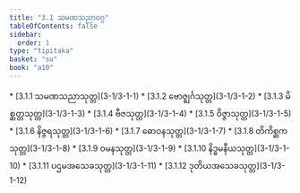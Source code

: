 ```yaml
---
title: "3.1 သမဏသညာဝဂ္ဂ"
tableOfContents: false
sidebar:
  order: 1
type: "tipitaka"
basket: "su"
book: "a10"
---
```



<DynamicBreadcrumb />



<TableOfContents book="a10" section="3.1">
* [3.1.1 သမဏသညာသုတ္တ](3-1/3-1-1)
* [3.1.2 ဗောဇ္ဈင်္ဂသုတ္တ](3-1/3-1-2)
* [3.1.3 မိစ္ဆတ္တသုတ္တ](3-1/3-1-3)
* [3.1.4 ဗီဇသုတ္တ](3-1/3-1-4)
* [3.1.5 ဝိဇ္ဇာသုတ္တ](3-1/3-1-5)
* [3.1.6 နိဇ္ဇရသုတ္တ](3-1/3-1-6)
* [3.1.7 ဓောဝနသုတ္တ](3-1/3-1-7)
* [3.1.8 တိကိစ္ဆကသုတ္တ](3-1/3-1-8)
* [3.1.9 ဝမနသုတ္တ](3-1/3-1-9)
* [3.1.10 နိဒ္ဓမနီယသုတ္တ](3-1/3-1-10)
* [3.1.11 ပဌမအသေခသုတ္တ](3-1/3-1-11)
* [3.1.12 ဒုတိယအသေခသုတ္တ](3-1/3-1-12)
</TableOfContents>